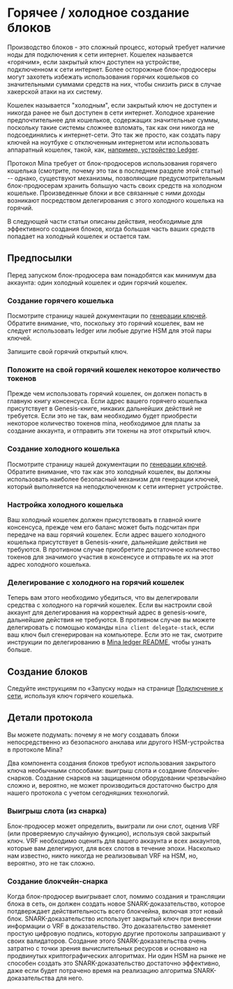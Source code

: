
# Горячее / холодное создание блоков

Производство блоков - это сложный процесс, который требует наличие ноды для подключения к сети интернет. Кошелек называется «горячим», если закрытый ключ доступен на устройстве, подключенном к сети интернет. Более осторожные блок-продюсеры могут захотеть избежать использования горячих кошельков со значительными суммами средств на них, чтобы снизить риск в случае хакерской атаки на их систему.

Кошелек называется "холодным", если закрытый ключ не доступен и никогда ранее не был доступен в сети интернет. Холодное хранение предпочтительнее для кошельков, содержащих значительные суммы, поскольку такие системы сложнее взломать, так как они никогда не подсоединялись к интернет-сети. Это так же просто, как создать пару ключей на ноутбуке с отключенным интернетом или использовать аппаратный кошелек, такой, как, [например, устройство Ledger](https://shop.ledger.com/).

Протокол Mina требует от блок-продюсеров использования горячего кошелька (смотрите, почему это так в последнем разделе этой статьи) -- однако, существуют механизмы, позволяющие предусмотрительным блок-продюсерам хранить большую часть своих средств на холодном кошельке. Произведенные блоки и все связанные с ними доходы возникают посредством делегирования с этого холодного кошелька на горячий.

В следующей части статьи описаны действия, необходимые для эффективного создания блоков, когда большая часть ваших средств попадает на холодный кошелек и остается там. 

## Предпосылки

Перед запуском блок-продюсера вам понадобятся как минимум два аккаунта: один холодный кошелек и один горячий кошелек.

### Создание горячего кошелька

Посмотрите страницу нашей документации по [генерации ключей](/docs/keypair). Обратите внимание, что, поскольку это горячий кошелек, вам не следует использовать ledger или любые другие HSM для этой пары ключей.

Запишите свой горячий открытый ключ.

### Положите на свой горячий кошелек некоторое количество токенов

Прежде чем использовать горячий кошелек, он должен попасть в главную книгу консенсуса. Если адрес вашего горячего кошелька присутствует в Genesis-книге, никаких дальнейших действий не требуется. Если это не так, вам необходимо будет приобрести некоторое количество токенов mina, необходимое для платы за создание аккаунта, и отправить эти токены на этот открытый ключ. 

### Создание холодного кошелька

Посмотрите страницу нашей документации по [генерации ключей](/docs/keypair). Обратите внимание, что так как это холодный кошелек, вы должны использовать наиболее безопасный механизм для генерации ключей, который выполняется на неподключенном к сети интернет устройстве.

### Настройка холодного кошелька

Ваш холодный кошелек должен присутствовать в главной книге консенсуса, прежде чем его баланс может быть подсчитан при передаче на ваш горячий кошелек. Если адрес вашего холодного кошелька присутствует в Genesis-книге, дальнейшие действия не требуются. В противном случае приобретите достаточное количество токенов для значимого участия в консенсусе и отправьте их на этот адрес холодного кошелька.

### Делегирование с холодного на горячий кошелек

Теперь вам этого необходимо убедиться, что вы делегировали средства с холодного на горячий кошелек. Если вы настроили свой аккаунт для делегирования на корректный адрес в genesis-книге, дальнейшие действия не требуются. В противном случае вы можете делегировать с помощью команды `mina client delegate-stack`, если ваш ключ был сгенерирован на компьютере. Если это не так, смотрите инструкции по делегированию в [Mina ledger README](https://github.com/jspada/ledger-app-mina/tree/v1.0.0-beta.2), чтобы узнать больше.

## Создание блоков

Следуйте инструкциям по «Запуску ноды» на странице [Подключение к сети](/docs/connecting), используя ключ горячего кошелька.

## Детали протокола

Вы можете подумать: почему я не могу создавать блоки непосредственно из безопасного анклава или другого HSM-устройства в протоколе Mina?

Два компонента создания блоков требуют использования закрытого ключа необычными способами: выигрыш слота и создание блокчейн-снарков. Создание снарков на защищенном оборудовании чрезвычайно сложно и, вероятно, не может производиться достаточно быстро для нашего протокола с учетом сегодняшних технологий.

### Выигрыш слота (из снарка)

Блок-продюсер может определить, выиграли ли они слот, оценив VRF (или проверяемую случайную функцию), используя свой закрытый ключ. VRF необходимо оценить для вашего аккаунта и всех аккаунтов, которые вам делегируют, для всех слотов в течение эпохи. Насколько нам известно, никто никогда не реализовывал VRF на HSM, но, вероятно, это не так сложно.

### Создание блокчейн-снарка

Когда блок-продюсер выигрывает слот, помимо создания и трансляции блока в сеть, он должен создать новое SNARK-доказательство, которое потдверждает действительность всего блокчейна, включая этот новый блок. SNARK-доказательство использует закрытый ключ при внесении информации о VRF в доказательство. Это доказательство заменяет простую цифровую подпись, которую другие протоколы запрашивают у своих валидаторов. Создание этого SNARK-доказательства очень затратно с точки зрения вычислительных ресурсов и основано на продвинутых криптографических алгоритмах. Ни один HSM на рынке не способен создать это SNARK-доказательство достаточно эффективно, даже если будет потрачено время на реализацию алгоритма SNARK-доказательства для него.
